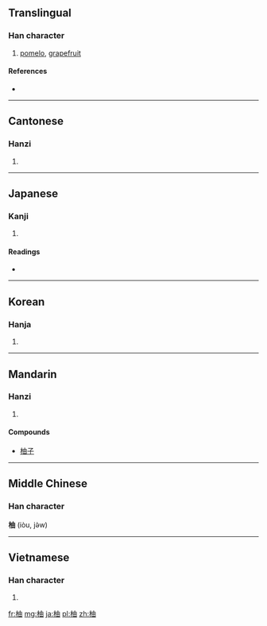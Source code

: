 ==Translingual==

===Han character===
{{Han char|rn=75|rad=木|as=05|sn=9|four=4596<sub>0</sub>|canj=木中田 (DLW)}}

# [[pomelo]], [[grapefruit]]

====References====
* {{Han ref|kx=0519.120|dkj=14629|dj=0907.120|hdz=21182.050|uh=67DA|ud=26586|bh=AC63|bd=44131}}

----

==Cantonese==

===Hanzi===
{{yue-hanzi|jyut=|y=yau2, yau6}}

# {{defn|lang=yue|sort=木05}}

----

==Japanese==

===Kanji===
{{ja-kanji|grade=|rs=木05}}

# {{defn|lang=ja|sort=木05}}

====Readings====
* {{ja-readings|on=[[ゆ]] (yu)|kun=[[ゆず]] (yuzu)}}

----

==Korean==

===Hanja===
{{ko-hanja|hangeul=[[유]], [[축]]|eumhun=|rv=yu, chuk|mr=yu, ch'uk|y=yu, chwuk}}

# {{defn|lang=ko|sort=木05}}

----

==Mandarin==

===Hanzi===
{{cmn-hanzi|pin=[[yóu]] ([[you2]]), [[yòu]] ([[you4]]), [[zhú]] ([[zhu2]])|wg=yu<sup>2</sup>, yu<sup>4</sup>, chu<sup>2</sup>}}

# {{defn|lang=cmn|sort=木05}}

====Compounds====
* [[柚子]]

----

==Middle Chinese==
===Han character===
'''柚''' (iòu, jǝ̀w)

----

==Vietnamese==

===Han character===
{{vi-hantu|[[dữu]]|rs=木05}}

# {{defn|lang=vi|sort=木05}}

[[fr:柚]]
[[mg:柚]]
[[ja:柚]]
[[pl:柚]]
[[zh:柚]]